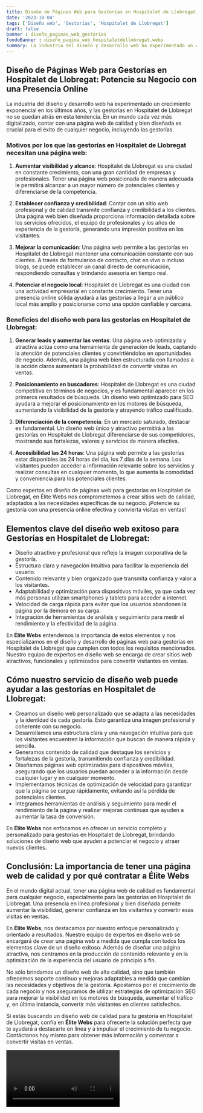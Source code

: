 ```yaml
---
title: Diseño de Páginas Web para Gestorías en Hospitalet de Llobregat
date: '2023-10-04'
tags: ['Diseño web', 'Gestorías', 'Hospitalet de Llobregat']
draft: false
banner : diseño_paginas_web_gestorías
fondoBanner : diseño_pagina_web_hospitaletdellobregat.webp
summary: La industria del diseño y desarrollo web ha experimentado un crecimiento exponencial en los últimos años, y las gestorías en Hospitalet de Llobregat no se quedan atrás en esta tendencia. En un mundo cada vez más digitalizado, contar con una página web de calidad y bien diseñada es crucial para el éxito de cualquier negocio, incluyendo las gestorías.
---
```


## Diseño de Páginas Web para Gestorías en Hospitalet de Llobregat: Potencie su Negocio con una Presencia Online

La industria del diseño y desarrollo web ha experimentado un crecimiento exponencial en los últimos años, y las gestorías en Hospitalet de Llobregat no se quedan atrás en esta tendencia. En un mundo cada vez más digitalizado, contar con una página web de calidad y bien diseñada es crucial para el éxito de cualquier negocio, incluyendo las gestorías.

### Motivos por los que las gestorías en Hospitalet de Llobregat necesitan una página web:

1. **Aumentar visibilidad y alcance**: Hospitalet de Llobregat es una ciudad en constante crecimiento, con una gran cantidad de empresas y profesionales. Tener una página web posicionada de manera adecuada le permitirá alcanzar a un mayor número de potenciales clientes y diferenciarse de la competencia.

2. **Establecer confianza y credibilidad**: Contar con un sitio web profesional y de calidad transmite confianza y credibilidad a los clientes. Una página web bien diseñada proporciona información detallada sobre los servicios ofrecidos, el equipo de profesionales y los años de experiencia de la gestoría, generando una impresión positiva en los visitantes.

3. **Mejorar la comunicación**: Una página web permite a las gestorías en Hospitalet de Llobregat mantener una comunicación constante con sus clientes. A través de formularios de contacto, chat en vivo o incluso blogs, se puede establecer un canal directo de comunicación, respondiendo consultas y brindando asesoría en tiempo real.

4. **Potenciar el negocio local**: Hospitalet de Llobregat es una ciudad con una actividad empresarial en constante crecimiento. Tener una presencia online sólida ayudará a las gestorías a llegar a un público local más amplio y posicionarse como una opción confiable y cercana.

### Beneficios del diseño web para las gestorías en Hospitalet de Llobregat:

1. **Generar leads y aumentar las ventas**: Una página web optimizada y atractiva actúa como una herramienta de generación de leads, captando la atención de potenciales clientes y convirtiéndolos en oportunidades de negocio. Además, una página web bien estructurada con llamados a la acción claros aumentará la probabilidad de convertir visitas en ventas.

2. **Posicionamiento en buscadores**: Hospitalet de Llobregat es una ciudad competitiva en términos de negocios, y es fundamental aparecer en los primeros resultados de búsqueda. Un diseño web optimizado para SEO ayudará a mejorar el posicionamiento en los motores de búsqueda, aumentando la visibilidad de la gestoría y atrayendo tráfico cualificado.

3. **Diferenciación de la competencia**: En un mercado saturado, destacar es fundamental. Un diseño web único y atractivo permitirá a las gestorías en Hospitalet de Llobregat diferenciarse de sus competidores, mostrando sus fortalezas, valores y servicios de manera efectiva.

4. **Accesibilidad las 24 horas**: Una página web permite a las gestorías estar disponibles las 24 horas del día, los 7 días de la semana. Los visitantes pueden acceder a información relevante sobre los servicios y realizar consultas en cualquier momento, lo que aumenta la comodidad y conveniencia para los potenciales clientes.

Como expertos en diseño de páginas web para gestorías en Hospitalet de Llobregat, en Élite Webs nos comprometemos a crear sitios web de calidad, adaptados a las necesidades específicas de su negocio. ¡Potencie su gestoría con una presencia online efectiva y convierta visitas en ventas!

<GifSeo />

<Cta />

## Elementos clave del diseño web exitoso para Gestorías en Hospitalet de Llobregat:

- Diseño atractivo y profesional que refleje la imagen corporativa de la gestoría.
- Estructura clara y navegación intuitiva para facilitar la experiencia del usuario.
- Contenido relevante y bien organizado que transmita confianza y valor a los visitantes.
- Adaptabilidad y optimización para dispositivos móviles, ya que cada vez más personas utilizan smartphones y tablets para acceder a internet.
- Velocidad de carga rápida para evitar que los usuarios abandonen la página por la demora en su carga.
- Integración de herramientas de análisis y seguimiento para medir el rendimiento y la efectividad de la página.

En **Élite Webs** entendemos la importancia de estos elementos y nos especializamos en el diseño y desarrollo de páginas web para gestorías en Hospitalet de Llobregat que cumplen con todos los requisitos mencionados. Nuestro equipo de expertos en diseño web se encarga de crear sitios web atractivos, funcionales y optimizados para convertir visitantes en ventas.

## Cómo nuestro servicio de diseño web puede ayudar a las gestorías en Hospitalet de Llobregat:

- Creamos un diseño web personalizado que se adapta a las necesidades y la identidad de cada gestoría. Esto garantiza una imagen profesional y coherente con su negocio.
- Desarrollamos una estructura clara y una navegación intuitiva para que los visitantes encuentren la información que buscan de manera rápida y sencilla.
- Generamos contenido de calidad que destaque los servicios y fortalezas de la gestoría, transmitiendo confianza y credibilidad.
- Diseñamos páginas web optimizadas para dispositivos móviles, asegurando que los usuarios puedan acceder a la información desde cualquier lugar y en cualquier momento.
- Implementamos técnicas de optimización de velocidad para garantizar que la página se cargue rápidamente, evitando así la pérdida de potenciales clientes.
- Integramos herramientas de análisis y seguimiento para medir el rendimiento de la página y realizar mejoras continuas que ayuden a aumentar la tasa de conversión.

En **Élite Webs** nos enfocamos en ofrecer un servicio completo y personalizado para gestorías en Hospitalet de Llobregat, brindando soluciones de diseño web que ayuden a potenciar el negocio y atraer nuevos clientes.

## Conclusión: La importancia de tener una página web de calidad y por qué contratar a Élite Webs

En el mundo digital actual, tener una página web de calidad es fundamental para cualquier negocio, especialmente para las gestorías en Hospitalet de Llobregat. Una presencia en línea profesional y bien diseñada permite aumentar la visibilidad, generar confianza en los visitantes y convertir esas visitas en ventas.

En **Élite Webs**, nos destacamos por nuestro enfoque personalizado y orientado a resultados. Nuestro equipo de expertos en diseño web se encargará de crear una página web a medida que cumpla con todos los elementos clave de un diseño exitoso. Además de diseñar una página atractiva, nos centramos en la producción de contenido relevante y en la optimización de la experiencia del usuario de principio a fin.

No sólo brindamos un diseño web de alta calidad, sino que también ofrecemos soporte continuo y mejoras adaptables a medida que cambian las necesidades y objetivos de la gestoría. Apostamos por el crecimiento de cada negocio y nos aseguramos de utilizar estrategias de optimización SEO para mejorar la visibilidad en los motores de búsqueda, aumentar el tráfico y, en última instancia, convertir más visitantes en clientes satisfechos.

Si estás buscando un diseño web de calidad para tu gestoría en Hospitalet de Llobregat, confía en **Élite Webs** para ofrecerte la solución perfecta que te ayudará a destacarte en línea y a impulsar el crecimiento de tu negocio. Contáctanos hoy mismo para obtener más información y comenzar a convertir visitas en ventas.

<Video />

<CtaBot job='Gestorías' city='Hospitalet de Llobregat'/>

<Gmaps query='Hospitalet de Llobregat+españa+maps' />
